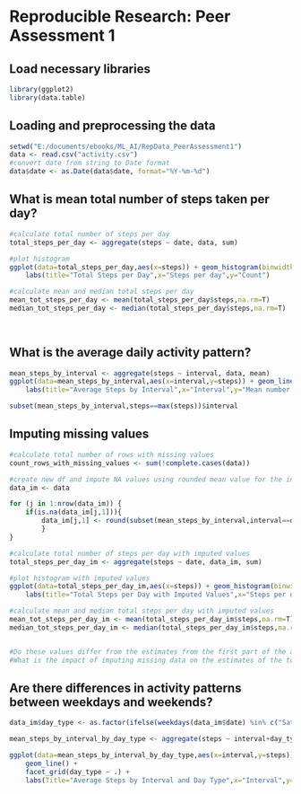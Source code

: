 # Reproducible Research: Peer Assessment 1

## Load necessary libraries
```r
library(ggplot2)
library(data.table)
```


## Loading and preprocessing the data
```r
setwd("E:/documents/ebooks/ML_AI/RepData_PeerAssessment1")
data <- read.csv("activity.csv")
#convert date from string to Date format
data$date <- as.Date(data$date, format="%Y-%m-%d")
```

## What is mean total number of steps taken per day?
```r
#calculate total number of steps per day
total_steps_per_day <- aggregate(steps ~ date, data, sum)

#plot histogram
ggplot(data=total_steps_per_day,aes(x=steps)) + geom_histogram(binwidth=5000) +
    labs(title="Total Steps per Day",x="Steps per day",y="Count")

#calculate mean and median total steps per day
mean_tot_steps_per_day <- mean(total_steps_per_day$steps,na.rm=T)
median_tot_steps_per_day <- median(total_steps_per_day$steps,na.rm=T)

    
```


## What is the average daily activity pattern?
```r
mean_steps_by_interval <- aggregate(steps ~ interval, data, mean)
ggplot(data=mean_steps_by_interval,aes(x=interval,y=steps)) + geom_line() +
    labs(title="Average Steps by Interval",x="Interval",y="Mean number of steps")

subset(mean_steps_by_interval,steps==max(steps))$interval
```


## Imputing missing values
```r
#calculate total number of rows with missing values
count_rows_with_missing_values <- sum(!complete.cases(data))

#create new df and impute NA values using rounded mean value for the interval
data_im <- data

for (j in 1:nrow(data_im)) {
    if(is.na(data_im[j,1])){
        data_im[j,1] <- round(subset(mean_steps_by_interval,interval==data_im$interval[j])[2])
        }
}

#calculate total number of steps per day with imputed values
total_steps_per_day_im <- aggregate(steps ~ date, data_im, sum)

#plot histogram with imputed values
ggplot(data=total_steps_per_day_im,aes(x=steps)) + geom_histogram(binwidth=5000) +
    labs(title="Total Steps per Day with Imputed Values",x="Steps per day",y="Count")

#calculate mean and median total steps per day with imputed values
mean_tot_steps_per_day_im <- mean(total_steps_per_day_im$steps,na.rm=T)
median_tot_steps_per_day_im <- median(total_steps_per_day_im$steps,na.rm=T)


#Do these values differ from the estimates from the first part of the assignment? 
#What is the impact of imputing missing data on the estimates of the total daily number of steps?

```


## Are there differences in activity patterns between weekdays and weekends?
```r
data_im$day_type <- as.factor(ifelse(weekdays(data_im$date) %in% c("Saturday","Sunday"),"weekend","weekday"))

mean_steps_by_interval_by_day_type <- aggregate(steps ~ interval+day_type, data_im, mean)

ggplot(data=mean_steps_by_interval_by_day_type,aes(x=interval,y=steps)) +
    geom_line() +
    facet_grid(day_type ~ .) + 
    labs(Title="Average Steps by Interval and Day Type",x="Interval",y="Steps")





```
